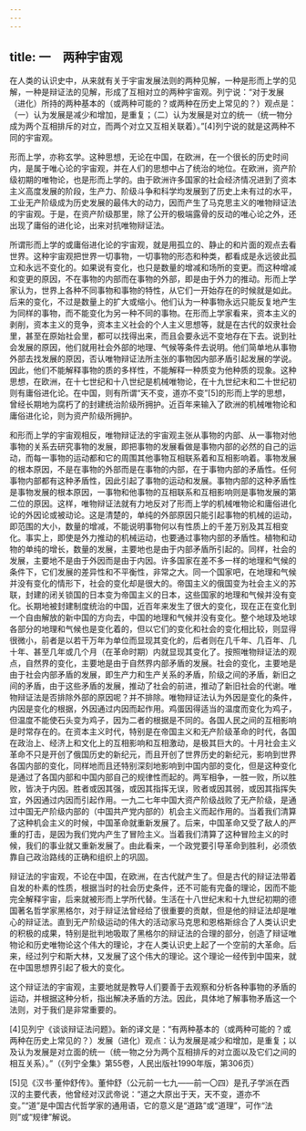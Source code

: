 ```yaml
---
---
---
```

title: 一　两种宇宙观
---




在人类的认识史中，从来就有关于宇宙发展法则的两种见解，一种是形而上学的见解，一种是辩证法的见解，形成了互相对立的两种宇宙观。列宁说：“对于发展（进化）所持的两种基本的（或两种可能的？或两种在历史上常见的？）观点是：（一）认为发展是减少和增加，是重复；（二）认为发展是对立的统一（统一物分成为两个互相排斥的对立，而两个对立又互相关联着）。”[4]列宁说的就是这两种不同的宇宙观。

形而上学，亦称玄学。这种思想，无论在中国，在欧洲，在一个很长的历史时间内，是属于唯心论的宇宙观，并在人们的思想中占了统治的地位。在欧洲，资产阶级初期的唯物论，也是形而上学的。由于欧洲许多国家的社会经济情况进到了资本主义高度发展的阶段，生产力、阶级斗争和科学均发展到了历史上未有过的水平，工业无产阶级成为历史发展的最伟大的动力，因而产生了马克思主义的唯物辩证法的宇宙观。于是，在资产阶级那里，除了公开的极端露骨的反动的唯心论之外，还出现了庸俗的进化论，出来对抗唯物辩证法。

所谓形而上学的或庸俗进化论的宇宙观，就是用孤立的、静止的和片面的观点去看世界。这种宇宙观把世界一切事物，一切事物的形态和种类，都看成是永远彼此孤立和永远不变化的。如果说有变化，也只是数量的增减和场所的变更。而这种增减和变更的原因，不在事物的内部而在事物的外部，即是由于外力的推动。形而上学家认为，世界上各种不同事物和事物的特性，从它们一开始存在的时候就是如此。后来的变化，不过是数量上的扩大或缩小。他们认为一种事物永远只能反复地产生为同样的事物，而不能变化为另一种不同的事物。在形而上学家看来，资本主义的剥削，资本主义的竞争，资本主义社会的个人主义思想等，就是在古代的奴隶社会里，甚至在原始社会里，都可以找得出来，而且会要永远不变地存在下去。说到社会发展的原因，他们就用社会外部的地理、气候等条件去说明。他们简单地从事物外部去找发展的原因，否认唯物辩证法所主张的事物因内部矛盾引起发展的学说。因此，他们不能解释事物的质的多样性，不能解释一种质变为他种质的现象。这种思想，在欧洲，在十七世纪和十八世纪是机械唯物论，在十九世纪末和二十世纪初则有庸俗进化论。在中国，则有所谓“天不变，道亦不变”[5]的形而上学的思想，曾经长期地为腐朽了的封建统治阶级所拥护。近百年来输入了欧洲的机械唯物论和庸俗进化论，则为资产阶级所拥护。

和形而上学的宇宙观相反，唯物辩证法的宇宙观主张从事物的内部、从一事物对他事物的关系去研究事物的发展，即把事物的发展看做是事物内部的必然的自己的运动，而每一事物的运动都和它的周围其他事物互相联系着和互相影响着。事物发展的根本原因，不是在事物的外部而是在事物的内部，在于事物内部的矛盾性。任何事物内部都有这种矛盾性，因此引起了事物的运动和发展。事物内部的这种矛盾性是事物发展的根本原因，一事物和他事物的互相联系和互相影响则是事物发展的第二位的原因。这样，唯物辩证法就有力地反对了形而上学的机械唯物论和庸俗进化论的外因论或被动论。这是清楚的，单纯的外部原因只能引起事物的机械的运动，即范围的大小，数量的增减，不能说明事物何以有性质上的千差万别及其互相变化。事实上，即使是外力推动的机械运动，也要通过事物内部的矛盾性。植物和动物的单纯的增长，数量的发展，主要地也是由于内部矛盾所引起的。同样，社会的发展，主要地不是由于外因而是由于内因。许多国家在差不多一样的地理和气候的条件下，它们发展的差异性和不平衡性，非常之大。同一个国家吧，在地理和气候并没有变化的情形下，社会的变化却是很大的。帝国主义的俄国变为社会主义的苏联，封建的闭关锁国的日本变为帝国主义的日本，这些国家的地理和气候并没有变化。长期地被封建制度统治的中国，近百年来发生了很大的变化，现在正在变化到一个自由解放的新中国的方向去，中国的地理和气候并没有变化。整个地球及地球各部分的地理和气候也是变化着的，但以它们的变化和社会的变化相比较，则显得很微小，前者是以若干万年为单位而显现其变化的，后者则在几千年、几百年、几十年、甚至几年或几个月（在革命时期）内就显现其变化了。按照唯物辩证法的观点，自然界的变化，主要地是由于自然界内部矛盾的发展。社会的变化，主要地是由于社会内部矛盾的发展，即生产力和生产关系的矛盾，阶级之间的矛盾，新旧之间的矛盾，由于这些矛盾的发展，推动了社会的前进，推动了新旧社会的代谢。唯物辩证法是否排除外部的原因呢？并不排除。唯物辩证法认为外因是变化的条件，内因是变化的根据，外因通过内因而起作用。鸡蛋因得适当的温度而变化为鸡子，但温度不能使石头变为鸡子，因为二者的根据是不同的。各国人民之间的互相影响是时常存在的。在资本主义时代，特别是在帝国主义和无产阶级革命的时代，各国在政治上、经济上和文化上的互相影响和互相激动，是极其巨大的。十月社会主义革命不只是开创了俄国历史的新纪元，而且开创了世界历史的新纪元，影响到世界各国内部的变化，同样地而且还特别深刻地影响到中国内部的变化，但是这种变化是通过了各国内部和中国内部自己的规律性而起的。两军相争，一胜一败，所以胜败，皆决于内因。胜者或因其强，或因其指挥无误，败者或因其弱，或因其指挥失宜，外因通过内因而引起作用。一九二七年中国大资产阶级战败了无产阶级，是通过中国无产阶级内部的（中国共产党内部的）机会主义而起作用的。当着我们清算了这种机会主义的时候，中国革命就重新发展了。后来，中国革命又受了敌人的严重的打击，是因为我们党内产生了冒险主义。当着我们清算了这种冒险主义的时候，我们的事业就又重新发展了。由此看来，一个政党要引导革命到胜利，必须依靠自己政治路线的正确和组织上的巩固。

辩证法的宇宙观，不论在中国，在欧洲，在古代就产生了。但是古代的辩证法带着自发的朴素的性质，根据当时的社会历史条件，还不可能有完备的理论，因而不能完全解释宇宙，后来就被形而上学所代替。生活在十八世纪末和十九世纪初期的德国著名哲学家黑格尔，对于辩证法曾经给了很重要的贡献，但是他的辩证法却是唯心的辩证法。直到无产阶级运动的伟大的活动家马克思和恩格斯综合了人类认识史的积极的成果，特别是批判地吸取了黑格尔的辩证法的合理的部分，创造了辩证唯物论和历史唯物论这个伟大的理论，才在人类认识史上起了一个空前的大革命。后来，经过列宁和斯大林，又发展了这个伟大的理论。这个理论一经传到中国来，就在中国思想界引起了极大的变化。

这个辩证法的宇宙观，主要地就是教导人们要善于去观察和分析各种事物的矛盾的运动，并根据这种分析，指出解决矛盾的方法。因此，具体地了解事物矛盾这一个法则，对于我们是非常重要的。



[4]见列宁《谈谈辩证法问题》。新的译文是：“有两种基本的（或两种可能的？或两种在历史上常见的？）发展（进化）观点：认为发展是减少和增加，是重复；以及认为发展是对立面的统一（统一物之分为两个互相排斥的对立面以及它们之间的相互关系）。”（《列宁全集》第55卷，人民出版社1990年版，第306页）

[5]见《汉书·董仲舒传》。董仲舒（公元前一七九——前一〇四）是孔子学派在西汉的主要代表，他曾经对汉武帝说：“道之大原出于天，天不变，道亦不变。”“道”是中国古代哲学家的通用语，它的意义是“道路”或“道理”，可作“法则”或“规律”解说。